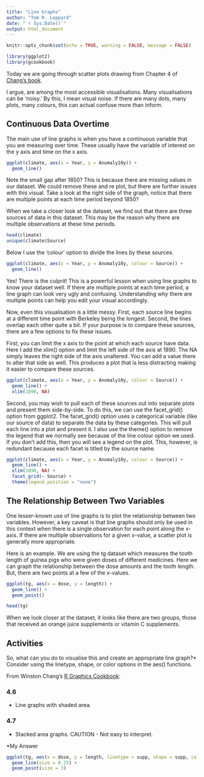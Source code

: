 ```yaml
---
title: "Line Graphs"
author: "Tom R. Leppard"
date: "`r Sys.Date()`"
output: html_document
---
```


```r
knitr::opts_chunk$set(echo = TRUE, warning = FALSE, message = FALSE)
```

```r
library(ggplot2)
library(gcookbook)
```

Today we are going through scatter plots drawing from Chapter 4 of [Chang's book](https://r-graphics.org/CHAPTER-LINE-GRAPH.html).

I argue, are among the most accessible visualisations. Many visualisations can be 'noisy.' By this, I mean visual noise. If there are many dots, many plots, many colours, this can actual confuse more than inform.

## Continuous Data Overtime

The main use of line graphs is when you have a continuous variable that you are measuring over time. These usually have the variable of interest on the y axis and time on the x axis.

```r
ggplot(climate, aes(x = Year, y = Anomaly10y)) +
  geom_line()
```

Note the small gap after 1850? This is because there are missing values in our dataset. We could remove these and re plot, but there are further issues with this visual. Take a look at the right side of the graph, notice that there are multiple points at each time period beyond 1850?

When we take a closer look at the dataset, we find out that there are three sources of data in this dataset. This may be the reason why there are multiple observations at these time periods.

```r
head(climate)
unique(climate$Source)
```

Below I use the 'colour' option to divide the lines by these sources.

```r
ggplot(climate, aes(x = Year, y = Anomaly10y, colour = Source)) +
  geom_line() 
```

Yes! There is the culprit! This is a powerful lesson when using line graphs to know your dataset well. If there are multiple points at each time period, a line graph can look very ugly and confusing. Understanding why there are multiple points can help you edit your visual accordingly.

Now, even this visualisation is a little messy. First, each source line begins at a different time point with Berkeley being the longest. Second, the lines overlap each other quite a bit. If your purpose is to compare these sources, there are a few options to fix these issues.

First, you can limit the x axis to the point at which each source have data. Here I add the xlim() option and limit the left side of the axis at 1890. The NA simply leaves the right side of the axis unaltered. You can add a value there to alter that side as well. This produces a plot that is less distracting making it easier to compare these sources.

```r
ggplot(climate, aes(x = Year, y = Anomaly10y, colour = Source)) +
  geom_line() + 
  xlim(1890, NA)
```

Second, you may wish to pull each of these sources out into separate plots and present them side-by-side. To do this, we can use the facet_grid() option from ggplot2. The facet_grid() option uses a categorical variable (like our source of data) to separate the data by these categories. This will pull each line into a plot and present it. I also use the theme() option to remove the legend that we normally see because of the line colour option we used. If you don't add this, then you will see a legend on the plot. This, however, is redundant because each facet is titled by the source name.

```r
ggplot(climate, aes(x = Year, y = Anomaly10y, colour = Source)) +
  geom_line() + 
  xlim(1890, NA) +
  facet_grid(~ Source) +
  theme(legend.position = "none")
```

## The Relationship Between Two Variables

One lesser-known use of line graphs is to plot the relationship between two variables. However, a key caveat is that line graphs should only be used in this context when there is a single observation for each point along the x-axis. If there are multiple observations for a given x-value, a scatter plot is generally more appropriate.

Here is an example. We are using the tg dataset which measures the tooth length of guinea pigs who were given doses of different medicines. Here we can graph the relationship between the dose amounts and the tooth length. But, there are two points at a few of the x-values.

```r
ggplot(tg, aes(x = dose, y = length)) +
  geom_line() +
  geom_point()
```

```r
head(tg)
```

When we look closer at the dataset, it looks like there are two groups, those that received an orange juice supplements or vitamin C supplements.

## Activities

So, what can you do to visualise this and create an appropriate line graph?\* Consider using the linetype, shape, or color options in the aes() functions.

From Winston Chang's [R Graphics Cookbook](https://r-graphics.org/):

### 4.6

-   Line graphs with shaded area.

### 4.7

-   Stacked area graphs. CAUTION - Not easy to interpret.

\*My Answer

```r
ggplot(tg, aes(x = dose, y = length, linetype = supp, shape = supp, colour = supp)) +
  geom_line(size = 0.25) +
  geom_point(size = 3)
```

